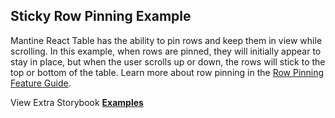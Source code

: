 
<Head>
  <title>{'Sticky Row Pinning Example - Mantine React Table V2 Docs'}</title>
  <meta
    name="description"
    content="An example of Mantine React Table which shows how to pin individual rows and have them be sticky and stay in view while scrolling."
  />
  <meta
    property="og:title"
    content="Sticky Row Pinning Mantine React Table Example"
  />
  <meta
    property="og:description"
    content="An example of Mantine React Table which shows how to pin individual rows and have them be sticky and stay in view while scrolling."
  />
</Head>

## Sticky Row Pinning Example

Mantine React Table has the ability to pin rows and keep them in view while scrolling. In this example, when rows are pinned, they will initially appear to stay in place, but when the user scrolls up or down, the rows will stick to the top or bottom of the table. Learn more about row pinning in the [Row Pinning Feature Guide](/docs/guides/row-pinning).

<Examples isPage />

View Extra Storybook **[Examples](https://www.Mantine-react-table.dev/?path=/story/prop-playground--default)**

